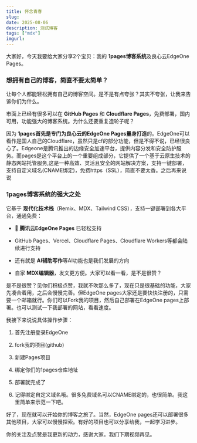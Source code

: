 ```yaml
---
title: 怀念青春
slug: 
date: 2025-08-06
description: 测试博客
tags: ["mdx"]
imgurl: 
---
```




大家好，今天我要给大家分享2个宝贝：我的 **1pages博客系统**及良心云EdgeOne Pages。

### 想拥有自己的博客，简直不要太简单？

让每个人都能轻松拥有自己的博客空间。是不是有点夸张？其实不夸张，让我来告诉你们为什么。

市面上已经有很多可以在  **GitHub Pages** 和 **Cloudflare Pages**，免费部署，国内可用，功能强大的博客系统。为什么还要重复造轮子呢？

因为 **1pages首先是专门为良心云的EdgeOne Pages量身打造**的。EdgeOne可以看作是国人自己的Cloudflare，虽然只是cf的部分功能，但是不得不说，已经很良心了。Edgeone是腾讯推出的边缘安全加速平台，提供内容分发和安全防护服务。而pages是这个平台上的一个重要组成部分，它提供了一个基于云原生技术的静态网站托管服务,这是一种高效、灵活且安全的网站解决方案，支持一键部署，支持自定义域名(CNAME绑定)，免费https（SSL），简直不要太香。之后再来说说

### 1pages博客系统的强大之处

它基于 **现代化技术栈**（Remix、MDX、Tailwind CSS），支持一键部署到各大平台，通通免费：

- 📝 **腾讯云EdgeOne Pages** 已轻松支持

- GitHub Pages、Vercel、Cloudflare Pages、Cloudflare Workers等都会陆续进行支持

- 还有就是 **AI辅助写作**等AI功能也是我们发展的方向

- 自家 **MDX编辑器**，发文更方便。大家可以看一看，是不是很赞？


是不是很赞？见你们积极点赞，我就不吹那么多了，现在只是很基础的功能，大家先凑合着用，之后会慢慢完善。但EdgeOne pages大家还是要快快注册的，只需要一个邮箱就行。你们可以Fork我的项目，然后自己部署在EdgeOne pages上部署。也可以测试一下我部署的网站，看看速度。

我接下来说说具体操作步骤：

1. 首先注册登录EdgeOne

2. fork我的项目(github)

3. 新建Pages项目

4. 绑定你们的1pages仓库地址

5. 部署就完成了

6. 记得绑定自定义域名哦。很多免费域名可以CNAME绑定的，也很简单。我这里简单来示范一下吧。


好了，现在就可以开始你的博客之旅了。当然，EdgeOne pages还可以部署很多其他项目，大家可以慢慢探索。有好的项目也可以分享给我，一起学习进步。

你的关注及点赞是我更新的动力，感谢大家。我们下期视频再见。


